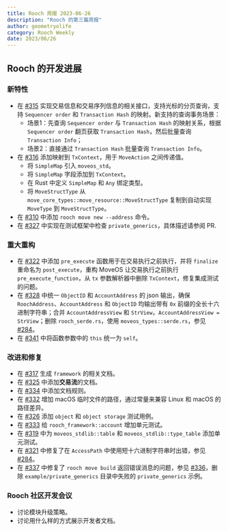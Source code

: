 ```yaml
---
title: Rooch 周报 2023-06-26
description: "Rooch 的第三篇周报"
author: geometryolife
category: Rooch Weekly
date: 2023/06/26
---
```



<PostHeader />

## Rooch 的开发进展

### 新特性

- 在 [#315](https://github.com/rooch-network/rooch/pull/315) 实现交易信息和交易序列信息的相关接口，支持光标的分页查询，支持 `Sequencer order` 和 `Transaction Hash` 的映射。新支持的查询事务场景：
  - 场景1：先查询 `Sequencer order` 与 `Transaction Hash` 的映射关系，根据 `Sequencer order` 翻页获取 `Transaction Hash`，然后批量查询 `Transaction Info`；
  - 场景2：直接通过 `Transaction Hash` 批量查询 `Transaction Info`。
- 在 [#316](https://github.com/rooch-network/rooch/pull/316) 添加映射到 `TxContext`，用于 `MoveAction` 之间传递值。
  - 将 `SimpleMap` 引入 `moveos_std`。
  - 将 `SimpleMap` 字段添加到 `TxContext`。
  - 在 Rust 中定义 `SimpleMap` 和 `Any` 绑定类型。
  - 将 `MoveStructType` 从 `move_core_types::move_resource::MoveStructType` 复制到自动实现 `MoveType` 到 `MoveStructType`。
- 在 [#310](https://github.com/rooch-network/rooch/pull/310) 中添加 `rooch move new --address` 命令。
- 在 [#327](https://github.com/rooch-network/rooch/pull/327) 中实现在测试框架中检查 `private_generics`，具体描述请参阅 PR.

### 重大重构

- 在 [#322](https://github.com/rooch-network/rooch/pull/322) 中添加 `pre_execute` 函数用于在交易执行之前执行，并将 `finalize` 重命名为 `post_execute`，重构 MoveOS 让交易执行之前执行 `pre_execute_function`，从 `tx` 参数解析器中删除 `TxContext`，修复集成测试的问题。
- 在 [#328](https://github.com/rooch-network/rooch/pull/328) 中统一 `ObjectID` 和 `AccountAddress` 的 json 输出，确保 `RoochAddress`、`AccountAddress` 和 `ObjectID` 均输出带有 `0x` 前缀的全长十六进制字符串；合并 `AccountAddressView` 和 `StrView`，`AccountAddressView = StrView`；删除 `rooch_serde.rs`，使用 `moveos_types::serde.rs`，参见 [#284](https://github.com/rooch-network/rooch/issues/284)。
- 在 [#341](https://github.com/rooch-network/rooch/pull/341) 中将函数参数中的 `this` 统一为 `self`。

### 改进和修复

- 在 [#317](https://github.com/rooch-network/rooch/pull/317) 生成 `framework` 的相关文档。
- 在 [#325](https://github.com/rooch-network/rooch/pull/325) 中添加**交易流**的文档。
- 在 [#334](https://github.com/rooch-network/rooch/pull/334) 中添加文档规则。
- 在 [#332](https://github.com/rooch-network/rooch/pull/332) 增加 macOS 临时文件的路径，通过常量来兼容 Linux 和 macOS 的路径差异。
- 在 [#326](https://github.com/rooch-network/rooch/pull/326) 添加 `object` 和 `object storage` 测试用例。
- 在 [#333](https://github.com/rooch-network/rooch/pull/333) 给 `rooch_framework::account` 增加单元测试。
- 在 [#319](https://github.com/rooch-network/rooch/pull/319) 中为 `moveos_stdlib::table` 和 `moveos_stdlib::type_table` 添加单元测试。
- 在 [#321](https://github.com/rooch-network/rooch/pull/321) 中修复了在 `AccessPath` 中使用短十六进制字符串时出错，参见 [#284](https://github.com/rooch-network/rooch/pull/284)。
- 在 [#337](https://github.com/rooch-network/rooch/pull/337) 中修复了 `rooch move build` 返回错误消息的问题，参见 [#336](https://github.com/rooch-network/rooch/pull/336)，删除 `example/private_generics` 目录中失败的 `private_generics` 示例。

### Rooch 社区开发会议

- 讨论模块升级策略。
- 讨论用什么样的方式展示开发者文档。
